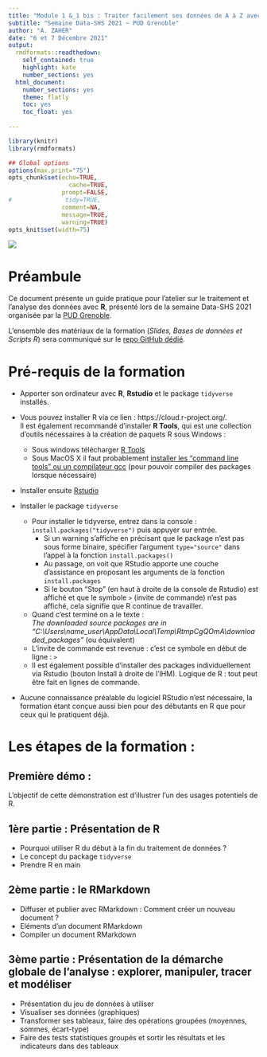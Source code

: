 ```yaml
---
title: "Module 1 &_1 bis : Traiter facilement ses données de A à Z avec R"
subtitle: "Semaine Data-SHS 2021 ~ PUD Grenoble"
author: "A. ZAHER"
date: "6 et 7 Décembre 2021"
output:
  rmdformats::readthedown:
    self_contained: true
    highlight: kate
    number_sections: yes
  html_document:
    number_sections: yes
    theme: flatly
    toc: yes
    toc_float: yes
    
---
```



```r
library(knitr)
library(rmdformats)

## Global options
options(max.print="75")
opts_chunk$set(echo=TRUE,
	             cache=TRUE,
               prompt=FALSE,
#               tidy=TRUE,
               comment=NA,
               message=TRUE,
               warning=TRUE)
opts_knit$set(width=75)

```

![](./img/semaine-data-shs_2021.png)

# Préambule

Ce document présente un guide pratique pour l'atelier sur le traitement et l'analyse des données avec **R**, présenté lors de la semaine Data-SHS 2021 organisée par la [PUD Grenoble](https://www.msh-alpes.fr/plateformes/pud-ga). 

L’ensemble des matériaux de la formation (_Slides, Bases de données et Scripts R_) sera communiqué sur le [repo GitHub dédié](exmpl.ma).

# Pré-requis de la formation

 * Apporter son ordinateur avec **R**, **Rstudio** et le package `tidyverse` installés.

 * Vous pouvez installer R via ce lien : https://cloud.r-project.org/. \
Il est également recommandé d'installer **R Tools**, qui est une collection d'outils nécessaires à la création de paquets R sous Windows :
   - Sous windows télécharger [R Tools](https://cran.r-project.org/bin/windows/Rtools/)
   - Sous MacOS X il faut probablement [installer les "command line tools" ou un compilateur gcc](https://github.com/kennethreitz/osx-gcc-installer) (pour pouvoir compiler des packages lorsque nécessaire)
   
 * Installer ensuite [Rstudio](https://www.rstudio.com/products/rstudio/download/preview/)
 
 * Installer le package `tidyverse` 
   - Pour installer le tidyverse, entrez dans la console : `install.packages("tidyverse")` puis appuyer sur entrée. 
       * Si un warning s'affiche en précisant que le package n'est pas sous forme binaire, spécifier l'argument `type="source"` dans l'appel à la fonction `install.packages()`
       * Au passage, on voit que RStudio apporte une couche d'assistance en proposant les arguments de la fonction `install.packages`
       * Si le bouton "Stop" (en haut à droite de la console de Rstudio) est affiché et que le symbole `>` (invite de commande) n'est pas affiché, cela signifie que R continue de travailler. 
   * Quand c’est terminé on a le texte :  
   *The downloaded source packages are in "C:\\Users\\name_user\\AppData\\Local\\Temp\\RtmpCgQOmA\\downloaded_packages"* (ou équivalent)
   * L’invite de commande est revenue : c’est ce symbole en début de ligne : `>`
   * Il est également possible d'installer des packages individuellement via Rstudio (bouton Install à droite de l'IHM). Logique de R : tout peut être fait en lignes de commande.
   
 * Aucune connaissance préalable du logiciel RStudio n’est nécessaire, la formation étant conçue aussi bien pour des débutants en R que pour ceux qui le pratiquent déjà.

# Les étapes de la formation : 

## Première démo : {-} 

L'objectif de cette démonstration est d'illustrer l'un des usages potentiels de R.

## 1ère partie : Présentation de R {-}

- Pourquoi utiliser R du début à la fin du traitement de données ?
- Le concept du package `tidyverse`
- Prendre R en main

## 2ème partie : le RMarkdown {-}

- Diffuser et publier avec RMarkdown : Comment créer un nouveau document ?
- Eléments d'un document RMarkdown
- Compiler un document RMarkdown

## 3ème partie : Présentation de la démarche globale de l'analyse : explorer, manipuler, tracer et modéliser {-}

- Présentation du jeu de données à utiliser
- Visualiser ses données (graphiques)
- Transformer ses tableaux, faire des opérations groupées (moyennes, sommes, écart-type)
- Faire des tests statistiques groupés et sortir les résultats et les indicateurs dans des tableaux

